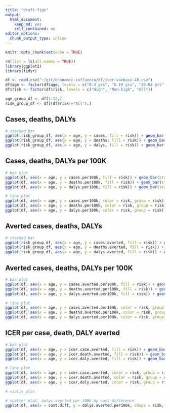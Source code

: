 ```yaml
---
title: "draft-figs"
output: 
  html_document: 
    keep_md: yes
    self_contained: no
editor_options: 
  chunk_output_type: inline
---
```


```r
knitr::opts_chunk$set(echo = TRUE)
```

```r
rm(list = ls(all.names = TRUE))
library(ggplot2)
library(tidyr)
```

```r
df <- read.csv("~/git/economic-influenza/df/icer-vaxbase-40.csv")
df$age <- factor(df$age, levels = c("0-4 yrs", "5-19 yrs", "20-64 yrs", "65+ yrs", "All"))
df$risk <- factor(df$risk, levels = c("High", "Non-high", "All"))

age_group_df <- df[1:12,]
risk_group_df <- df[(df$risk!="All"),]
```


## Cases, deaths, DALYs

```r
# stacked bar
ggplot(risk_group_df, aes(x = age, y = cases, fill = risk)) + geom_bar(stat = "identity")
ggplot(risk_group_df, aes(x = age, y = deaths, fill = risk)) + geom_bar(stat = "identity")
ggplot(risk_group_df, aes(x = age, y = dalys, fill = risk)) + geom_bar(stat = "identity")
```

## Cases, deaths, DALYs per 100K

```r
# bar plot
ggplot(df, aes(x = age, y = cases.per100k, fill = risk)) + geom_bar(stat = "identity", position = "dodge")
ggplot(df, aes(x = age, y = deaths.per100k, fill = risk)) + geom_bar(stat = "identity", position = "dodge")
ggplot(df, aes(x = age, y = dalys.per100k, fill = risk)) + geom_bar(stat = "identity", position = "dodge")

# line plot
ggplot(df, aes(x = age, y = cases.per100k, color = risk, group = risk)) + geom_point() + geom_line(linetype = "dotted")
ggplot(df, aes(x = age, y = deaths.per100k, color = risk, group = risk)) + geom_point() + geom_line(linetype = "dotted")
ggplot(df, aes(x = age, y = dalys.per100k, color = risk, group = risk)) + geom_point() + geom_line(linetype = "dotted")
```

## Averted cases, deaths, DALYs

```r
# stacked bar
ggplot(risk_group_df, aes(x = age, y = cases.averted, fill = risk)) + geom_bar(stat = "identity", position = "stack")
ggplot(risk_group_df, aes(x = age, y = deaths.averted, fill = risk)) + geom_bar(stat = "identity", position = "stack")
ggplot(risk_group_df, aes(x = age, y = dalys.averted, fill = risk)) + geom_bar(stat = "identity", position = "stack")
```

## Averted cases, deaths, DALYs per 100K

```r
# bar plot
ggplot(df, aes(x = age, y = cases.averted.per100k, fill = risk)) + geom_bar(stat = "identity", position = "dodge")
ggplot(df, aes(x = age, y = deaths.averted.per100k, fill = risk)) + geom_bar(stat = "identity", position = "dodge")
ggplot(df, aes(x = age, y = dalys.averted.per100k, fill = risk)) + geom_bar(stat = "identity", position = "dodge")

# line plot
ggplot(df, aes(x = age, y = cases.averted.per100k, color = risk, group = risk)) + geom_point() + geom_line(linetype = "dotted")
ggplot(df, aes(x = age, y = deaths.averted.per100k, color = risk, group = risk)) + geom_point() + geom_line(linetype = "dotted")
ggplot(df, aes(x = age, y = dalys.averted.per100k, color = risk, group = risk)) + geom_point() + geom_line(linetype = "dotted")
```

## ICER per case, death, DALY averted

```r
# bar plot
ggplot(df, aes(x = age, y = icer.case.averted, fill = risk)) + geom_bar(stat = "identity", position = "dodge")
ggplot(df, aes(x = age, y = icer.death.averted, fill = risk)) + geom_bar(stat = "identity", position = "dodge")
ggplot(df, aes(x = age, y = icer.daly.averted, fill = risk)) + geom_bar(stat = "identity", position = "dodge")

# line plot
ggplot(df, aes(x = age, y = icer.case.averted, color = risk, group = risk)) + geom_point() + geom_line(linetype = "dotted")
ggplot(df, aes(x = age, y = icer.death.averted, color = risk, group = risk)) + geom_point() + geom_line(linetype = "dotted")
ggplot(df, aes(x = age, y = icer.daly.averted, color = risk, group = risk)) + geom_point() + geom_line(linetype = "dotted")
```


```r
# violin plot

# scatter plot: dalys averted per 100K by cost difference
ggplot(df, aes(x = cost.diff, y = dalys.averted.per100k, shape = risk, color = age)) + geom_point()
```
